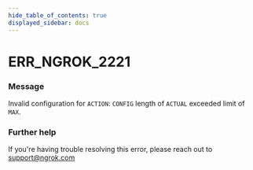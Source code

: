 ```yaml
---
hide_table_of_contents: true
displayed_sidebar: docs
---
```



# ERR_NGROK_2221

### Message

Invalid configuration for `ACTION`: `CONFIG` length of `ACTUAL` exceeded limit of `MAX`.

<ErrorDetails error="err_ngrok_2221" />

### Further help

If you're having trouble resolving this error, please reach out to [support@ngrok.com](mailto:support@ngrok.com?subject=Help%20with%20ERR_NGROK_2221)

